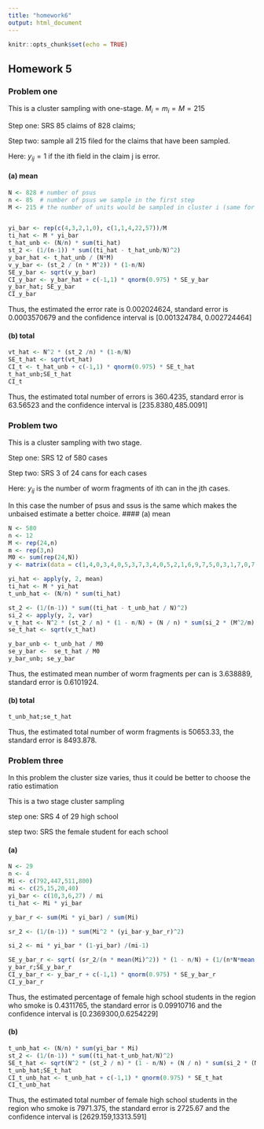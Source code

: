 ```yaml
---
title: "homework6"
output: html_document
---
```


```r
knitr::opts_chunk$set(echo = TRUE)
```

## Homework 5
### Problem one

This is a cluster sampling with one-stage. $M_i=m_i=M=215$

Step one: SRS 85 claims of 828 claims;

Step two: sample all 215 filed for the claims that have been sampled.

Here: $y_{ij}=1$ if the ith field in the claim j is error.

#### (a) mean
```r
N <- 828 # number of psus
n <- 85  # number of psus we sample in the first step
M <- 215 # the number of units would be sampled in cluster i (same for every psus here)


yi_bar <- rep(c(4,3,2,1,0), c(1,1,4,22,57))/M
ti_hat <- M * yi_bar
t_hat_unb <- (N/n) * sum(ti_hat)
st_2 <- (1/(n-1)) * sum((ti_hat - t_hat_unb/N)^2)
y_bar_hat <- t_hat_unb / (N*M)
v_y_bar <- (st_2 / (n * M^2)) * (1-n/N)
SE_y_bar <- sqrt(v_y_bar)
CI_y_bar <- y_bar_hat + c(-1,1) * qnorm(0.975) * SE_y_bar
y_bar_hat; SE_y_bar 
CI_y_bar
```

Thus, the estimated the error rate is 0.002024624, standard error is 0.0003570679 and the confidence interval is [0.001324784, 0.002724464]

#### (b) total
```r
vt_hat <- N^2 * (st_2 /n) * (1-n/N)
SE_t_hat <- sqrt(vt_hat)
CI_t <- t_hat_unb + c(-1,1) * qnorm(0.975) * SE_t_hat
t_hat_unb;SE_t_hat
CI_t
```

Thus, the estimated  total number of errors is 360.4235, standard error is 63.56523 and the confidence interval is [235.8380,485.0091]

### Problem two

This is a cluster sampling with two stage. 

Step one: SRS 12 of 580 cases

Step two: SRS 3 of 24 cans for each cases

Here: $y_{ij}$ is the  number of worm fragments of ith can in the  jth cases.

In this case the number of psus and ssus is the same which makes the unbaised estimate a better choice.
#### (a) mean
```r
N <- 580
n <- 12
M <- rep(24,n)
m <- rep(3,n)
M0 <- sum(rep(24,N))
y <- matrix(data = c(1,4,0,3,4,0,5,3,7,3,4,0,5,2,1,6,9,7,5,0,3,1,7,0,7,4,2,6,8,3,1,2,5,4,9,0),nrow = 3,ncol = 12,byrow = T)

yi_hat <- apply(y, 2, mean)
ti_hat <- M * yi_hat
t_unb_hat <- (N/n) * sum(ti_hat)

st_2 <- (1/(n-1)) * sum((ti_hat - t_unb_hat / N)^2)
si_2 <- apply(y, 2, var)
v_t_hat <- N^2 * (st_2 / n) * (1 - n/N) + (N / n) * sum(si_2 * (M^2/m) * (1-m/M))
se_t_hat <- sqrt(v_t_hat)

y_bar_unb <- t_unb_hat / M0
se_y_bar <-  se_t_hat / M0
y_bar_unb; se_y_bar
```

Thus, the estimated mean number of worm fragments per can is 3.638889, standard error is 0.6101924.


#### (b) total
```r
t_unb_hat;se_t_hat
```
Thus, the estimated total number of worm fragments is 50653.33, the standard error is 8493.878.

### Problem three

In this problem the cluster size varies, thus it could be better to choose the ratio estimation

This is a two stage cluster sampling

step one: SRS 4 of 29 high school

step two: SRS the female student for each school

#### (a)
```r
N <- 29
n <- 4
Mi <- c(792,447,511,800)
mi <- c(25,15,20,40)
yi_bar <- c(10,3,6,27) / mi
ti_hat <- Mi * yi_bar

y_bar_r <- sum(Mi * yi_bar) / sum(Mi)

sr_2 <- (1/(n-1)) * sum(Mi^2 * (yi_bar-y_bar_r)^2)

si_2 <- mi * yi_bar * (1-yi_bar) /(mi-1)

SE_y_bar_r <- sqrt( (sr_2/(n * mean(Mi)^2)) * (1 - n/N) + (1/(n*N*mean(Mi)^2)) * sum(Mi^2 * (si_2 / mi) * (1- mi/Mi)))
y_bar_r;SE_y_bar_r
CI_y_bar_r <- y_bar_r + c(-1,1) * qnorm(0.975) * SE_y_bar_r
CI_y_bar_r
```

Thus, the estimated percentage of female high school students in the region who smoke is 0.4311765, the standard error is 0.09910716 and the confidence interval is [0.2369300,0.6254229]

#### (b)
```r
t_unb_hat <- (N/n) * sum(yi_bar * Mi)
st_2 <- (1/(n-1)) * sum((ti_hat-t_unb_hat/N)^2)
SE_t_hat <- sqrt(N^2 * (st_2 / n) * (1 - n/N) + (N / n) * sum(si_2 * (Mi^2/mi) * (1-mi/Mi)))
t_unb_hat;SE_t_hat
CI_t_unb_hat <- t_unb_hat + c(-1,1) * qnorm(0.975) * SE_t_hat
CI_t_unb_hat
```

Thus, the estimated total number of female high school students in the region who smoke is 7971.375, the standard error is 2725.67 and the confidence interval is [2629.159,13313.591]


